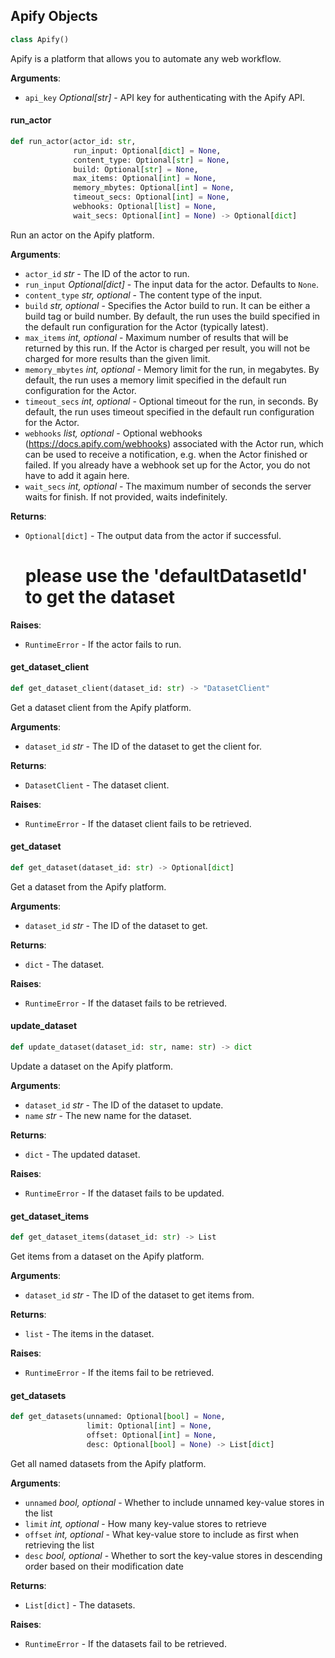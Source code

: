 <a id="camel.loaders.apify_reader"></a>

<a id="camel.loaders.apify_reader.Apify"></a>

## Apify Objects

```python
class Apify()
```

Apify is a platform that allows you to automate any web workflow.

**Arguments**:

- `api_key` _Optional[str]_ - API key for authenticating with the Apify API.

<a id="camel.loaders.apify_reader.Apify.run_actor"></a>

#### run\_actor

```python
def run_actor(actor_id: str,
              run_input: Optional[dict] = None,
              content_type: Optional[str] = None,
              build: Optional[str] = None,
              max_items: Optional[int] = None,
              memory_mbytes: Optional[int] = None,
              timeout_secs: Optional[int] = None,
              webhooks: Optional[list] = None,
              wait_secs: Optional[int] = None) -> Optional[dict]
```

Run an actor on the Apify platform.

**Arguments**:

- `actor_id` _str_ - The ID of the actor to run.
- `run_input` _Optional[dict]_ - The input data for the actor. Defaults
  to `None`.
- `content_type` _str, optional_ - The content type of the input.
- `build` _str, optional_ - Specifies the Actor build to run. It can be
  either a build tag or build number. By default, the run uses
  the build specified in the default run configuration for the
  Actor (typically latest).
- `max_items` _int, optional_ - Maximum number of results that will be
  returned by this run. If the Actor is charged per result, you
  will not be charged for more results than the given limit.
- `memory_mbytes` _int, optional_ - Memory limit for the run, in
  megabytes. By default, the run uses a memory limit specified in
  the default run configuration for the Actor.
- `timeout_secs` _int, optional_ - Optional timeout for the run, in
  seconds. By default, the run uses timeout specified in the
  default run configuration for the Actor.
- `webhooks` _list, optional_ - Optional webhooks
  (https://docs.apify.com/webhooks) associated with the Actor
  run, which can be used to receive a notification, e.g. when the
  Actor finished or failed. If you already have a webhook set up
  for the Actor, you do not have to add it again here.
- `wait_secs` _int, optional_ - The maximum number of seconds the server
  waits for finish. If not provided, waits indefinitely.
  

**Returns**:

- `Optional[dict]` - The output data from the actor if successful.
  # please use the 'defaultDatasetId' to get the dataset
  

**Raises**:

- `RuntimeError` - If the actor fails to run.

<a id="camel.loaders.apify_reader.Apify.get_dataset_client"></a>

#### get\_dataset\_client

```python
def get_dataset_client(dataset_id: str) -> "DatasetClient"
```

Get a dataset client from the Apify platform.

**Arguments**:

- `dataset_id` _str_ - The ID of the dataset to get the client for.
  

**Returns**:

- `DatasetClient` - The dataset client.
  

**Raises**:

- `RuntimeError` - If the dataset client fails to be retrieved.

<a id="camel.loaders.apify_reader.Apify.get_dataset"></a>

#### get\_dataset

```python
def get_dataset(dataset_id: str) -> Optional[dict]
```

Get a dataset from the Apify platform.

**Arguments**:

- `dataset_id` _str_ - The ID of the dataset to get.
  

**Returns**:

- `dict` - The dataset.
  

**Raises**:

- `RuntimeError` - If the dataset fails to be retrieved.

<a id="camel.loaders.apify_reader.Apify.update_dataset"></a>

#### update\_dataset

```python
def update_dataset(dataset_id: str, name: str) -> dict
```

Update a dataset on the Apify platform.

**Arguments**:

- `dataset_id` _str_ - The ID of the dataset to update.
- `name` _str_ - The new name for the dataset.
  

**Returns**:

- `dict` - The updated dataset.
  

**Raises**:

- `RuntimeError` - If the dataset fails to be updated.

<a id="camel.loaders.apify_reader.Apify.get_dataset_items"></a>

#### get\_dataset\_items

```python
def get_dataset_items(dataset_id: str) -> List
```

Get items from a dataset on the Apify platform.

**Arguments**:

- `dataset_id` _str_ - The ID of the dataset to get items from.
  

**Returns**:

- `list` - The items in the dataset.
  

**Raises**:

- `RuntimeError` - If the items fail to be retrieved.

<a id="camel.loaders.apify_reader.Apify.get_datasets"></a>

#### get\_datasets

```python
def get_datasets(unnamed: Optional[bool] = None,
                 limit: Optional[int] = None,
                 offset: Optional[int] = None,
                 desc: Optional[bool] = None) -> List[dict]
```

Get all named datasets from the Apify platform.

**Arguments**:

- `unnamed` _bool, optional_ - Whether to include unnamed key-value
  stores in the list
- `limit` _int, optional_ - How many key-value stores to retrieve
- `offset` _int, optional_ - What key-value store to include as first
  when retrieving the list
- `desc` _bool, optional_ - Whether to sort the key-value stores in
  descending order based on their modification date
  

**Returns**:

- `List[dict]` - The datasets.
  

**Raises**:

- `RuntimeError` - If the datasets fail to be retrieved.

